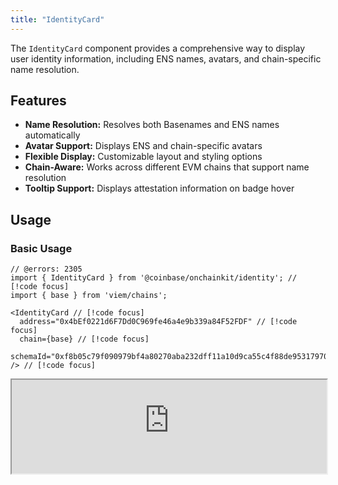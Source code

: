 ```yaml
---
title: "IdentityCard"
---
```


The `IdentityCard` component provides a comprehensive way to display user identity information, including ENS names, avatars, and chain-specific name resolution.

## Features
- **Name Resolution:** Resolves both Basenames and ENS names automatically
- **Avatar Support:** Displays ENS and chain-specific avatars
- **Flexible Display:** Customizable layout and styling options
- **Chain-Aware:** Works across different EVM chains that support name resolution
- **Tooltip Support:** Displays attestation information on badge hover

## Usage

### Basic Usage

```tsx
// @errors: 2305
import { IdentityCard } from '@coinbase/onchainkit/identity'; // [!code focus]
import { base } from 'viem/chains';

<IdentityCard // [!code focus] 
  address="0x4bEf0221d6F7Dd0C969fe46a4e9b339a84F52FDF" // [!code focus]
  chain={base} // [!code focus]
  schemaId="0xf8b05c79f090979bf4a80270aba232dff11a10d9ca55c4f88de95317970f0de9"
/> // [!code focus]
```

<iframe
  src="https://684b5e62b1ff46bc5bf83966-aijszlfakk.chromatic.com/iframe.html?args=&id=onchainkit-identity-card--default-identity&viewMode=story&dark=true&hero=true"
  width="100%"
  height="auto"
/>


### Badge Tooltip

You can enable a tooltip for the attestation badge to provide context about what the badge represents:

```tsx
import { IdentityCard } from '@coinbase/onchainkit/identity';
import { base } from 'viem/chains';

<IdentityCard 
  address="0x4bEf0221d6F7Dd0C969fe46a4e9b339a84F52FDF"
  chain={base}
  schemaId="0xf8b05c79f090979bf4a80270aba232dff11a10d9ca55c4f88de95317970f0de9"
  badgeTooltip={true} // [!code focus]
/>
```

<iframe
  src="https://684b5e62b1ff46bc5bf83966-aijszlfakk.chromatic.com/iframe.html?args=&id=onchainkit-identity-card--badge-tooltip&viewMode=story&dark=true&hero=true"
  width="100%"
  height="auto"
/>
{/* <App>
  <IdentityCard 
    schemaId="0xf8b05c79f090979bf4a80270aba232dff11a10d9ca55c4f88de95317970f0de9"
    address="0x4bEf0221d6F7Dd0C969fe46a4e9b339a84F52FDF"
    chain={base}
    className="max-w-[300px]"
    badgeTooltip={true}
  />
</App> */}

You can also provide custom tooltip text:

```tsx
import { IdentityCard } from '@coinbase/onchainkit/identity';
import { base } from 'viem/chains';

<IdentityCard 
  address="0x4bEf0221d6F7Dd0C969fe46a4e9b339a84F52FDF"
  chain={base}
  schemaId="0xf8b05c79f090979bf4a80270aba232dff11a10d9ca55c4f88de95317970f0de9"
  badgeTooltip="Coinbase Verified" // [!code focus]
/>
```

<iframe
  src="https://684b5e62b1ff46bc5bf83966-aijszlfakk.chromatic.com/iframe.html?args=&id=onchainkit-identity-card--badge-tooltip-custom&viewMode=story&dark=true&hero=true"
  width="100%"
  height="auto"
/>
{/* <App>
  <IdentityCard 
    schemaId="0xf8b05c79f090979bf4a80270aba232dff11a10d9ca55c4f88de95317970f0de9"
    address="0x4bEf0221d6F7Dd0C969fe46a4e9b339a84F52FDF"
    chain={base}
    className="max-w-[300px]"
    badgeTooltip="Coinbase Verified"
  />
</App> */}

## Customization

You can override styles using `className` or by setting a custom [OnchainKit theme](/onchainkit/guides/themes#custom-theme). You can also set the `mainnet` chain for ENS name resolution:

```tsx
import { IdentityCard } from '@coinbase/onchainkit/identity';
import { mainnet } from 'viem/chains'; // [!code focus]

<OnchainKitProvider
  config={{
    appearance: {
      mode: 'auto',
      theme: 'cyberpunk', // [!code focus]
    },
  }}
>
</OnchainKitProvider>

<IdentityCard 
  address="0x123..."
  chain={mainnet} // [!code focus]
  schemaId="0xf8b05c79f090979bf4a80270aba232dff11a10d9ca55c4f88de95317970f0de9"
/>
```

<iframe
  src="https://684b5e62b1ff46bc5bf83966-aijszlfakk.chromatic.com/iframe.html?args=&id=onchainkit-identity-card--customization&viewMode=story&dark=true&hero=true"
  width="100%"
  height="auto"
/>
{/* <App>
  <IdentityCard 
    schemaId="0xf8b05c79f090979bf4a80270aba232dff11a10d9ca55c4f88de95317970f0de9"
    address="0x4bEf0221d6F7Dd0C969fe46a4e9b339a84F52FDF"
    chain={mainnet}
    className="cyberpunk max-w-[300px]"
  />
</App> */}

## Props

[`IdentityCardReact`](/onchainkit/identity/types#identitycardreact)

| Prop | Type | Description |
|------|------|-------------|
| `address` | `string` | The wallet address to display identity for |
| `chain` | `Chain` | The chain to resolve the identity on |
| `className` | `string` | Additional CSS classes to apply |
| `schemaId` | `Address \| null` | The schema ID for attestation |
| `badgeTooltip` | `boolean \| string` | When `true`, displays the attestation name in tooltip. When a string is provided, shows that custom text instead. Defaults to `false` |

## Error Handling

The component handles various error states gracefully:

- Invalid addresses display a shortened address format
- Missing ENS names fallback to shortened addresses
- Failed avatar fetches show a default avatar
- Network errors maintain a degraded but functional display

## Best Practices

1. Always provide a valid chain object from viem/chains
2. Handle loading states in parent components when address might be undefined
3. Implement proper error boundaries in parent components
4. Consider mobile responsiveness when styling
5. Use `badgeTooltip` to provide context about what the verification badge represents

## Related Components

- [`<Avatar>`](/onchainkit/identity/avatar) - Displays user avatars
- [`<Name>`](/onchainkit/identity/name) - Displays resolved names
- [`<Identity>`](/onchainkit/identity/identity) - Simplified identity display


